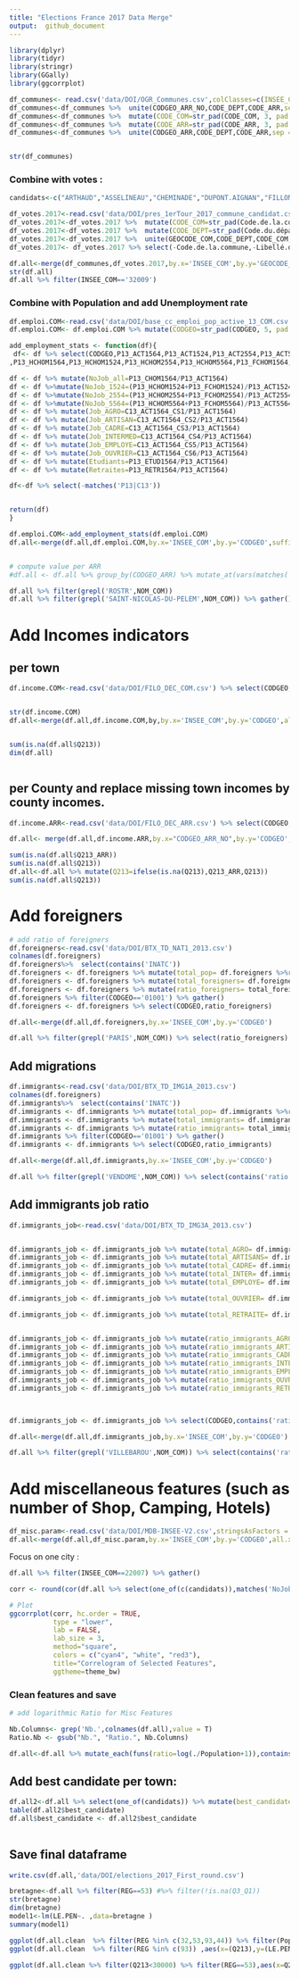 ```yaml
---
title: "Elections France 2017 Data Merge"
output:  github_document
---
```

```r
library(dplyr)
library(tidyr)
library(stringr)
library(GGally)
library(ggcorrplot)
```



```r
df_communes<- read.csv('data/DOI/OGR_Communes.csv',colClasses=c(INSEE_COM='character',CODE_COM='character',CODE_DEPT='character',CODE_ARR='character')) %>% select(CODE_COM,INSEE_COM,NOM_COM,CODE_ARR,CODE_DEPT,NOM_DEPT,CODE_REG,NOM_REG,POPULATION)
df_communes<-df_communes %>%  unite(CODGEO_ARR_NO,CODE_DEPT,CODE_ARR,sep='',remove=FALSE)
df_communes<-df_communes %>%  mutate(CODE_COM=str_pad(CODE_COM, 3, pad = "0"))
df_communes<-df_communes %>%  mutate(CODE_ARR=str_pad(CODE_ARR, 3, pad = "0"))
df_communes<-df_communes %>%  unite(CODGEO_ARR,CODE_DEPT,CODE_ARR,sep = '')


str(df_communes)

```
### Combine with votes :

```r
candidats<-c("ARTHAUD","ASSELINEAU","CHEMINADE","DUPONT.AIGNAN","FILLON","HAMON","LASSALLE","LE.PEN","MACRON","MÉLENCHON","POUTOU")

df_votes.2017<-read.csv('data/DOI/pres_1erTour_2017_commune_candidat.csv',stringsAsFactors = F)
df_votes.2017<-df_votes.2017 %>%  mutate(CODE_COM=str_pad(Code.de.la.commune, 3, pad = "0"))
df_votes.2017<-df_votes.2017 %>%  mutate(CODE_DEPT=str_pad(Code.du.département, 2, pad = "0"))
df_votes.2017<-df_votes.2017 %>%  unite(GEOCODE_COM,CODE_DEPT,CODE_COM,sep = '')
df_votes.2017<- df_votes.2017 %>% select(-Code.de.la.commune,-Libellé.de.la.commune,-Code.du.département,-Libellé.du.département)

df.all<-merge(df_communes,df_votes.2017,by.x='INSEE_COM',by.y='GEOCODE_COM',all.x=TRUE)
str(df.all)
df.all %>% filter(INSEE_COM=='32009')
```

### Combine with Population and add Unemployment rate

```r

df.emploi.COM<-read.csv('data/DOI/base_cc_emploi_pop_active_13_COM.csv',stringsAsFactors = F, colClasses=c(CODGEO='character'))
df.emploi.COM<- df.emploi.COM %>% mutate(CODGEO=str_pad(CODGEO, 5, pad = "0"))

add_employment_stats <- function(df){
 df<- df %>% select(CODGEO,P13_ACT1564,P13_ACT1524,P13_ACT2554,P13_ACT5564,P13_CHOM1564
,P13_HCHOM1564,P13_HCHOM1524,P13_HCHOM2554,P13_HCHOM5564,P13_FCHOM1564,P13_FCHOM1524,P13_FCHOM2554,P13_FCHOM5564,C13_ACT1564_CS1,C13_ACT1564_CS2,C13_ACT1564_CS3,C13_ACT1564_CS4,C13_ACT1564_CS5,C13_ACT1564_CS6,P13_ETUD1564,P13_RETR1564)

df <- df %>% mutate(NoJob_all=P13_CHOM1564/P13_ACT1564)
df <- df %>%mutate(NoJob_1524=(P13_HCHOM1524+P13_FCHOM1524)/P13_ACT1524)
df <- df %>%mutate(NoJob_2554=(P13_HCHOM2554+P13_FCHOM2554)/P13_ACT2554)
df <- df %>%mutate(NoJob_5564=(P13_HCHOM5564+P13_FCHOM5564)/P13_ACT5564)
df <- df %>% mutate(Job_AGRO=C13_ACT1564_CS1/P13_ACT1564)
df <- df %>% mutate(Job_ARTISAN=C13_ACT1564_CS2/P13_ACT1564)
df <- df %>% mutate(Job_CADRE=C13_ACT1564_CS3/P13_ACT1564)
df <- df %>% mutate(Job_INTERMED=C13_ACT1564_CS4/P13_ACT1564)
df <- df %>% mutate(Job_EMPLOYE=C13_ACT1564_CS5/P13_ACT1564)
df <- df %>% mutate(Job_OUVRIER=C13_ACT1564_CS6/P13_ACT1564)
df <- df %>% mutate(Etudiants=P13_ETUD1564/P13_ACT1564)
df <- df %>% mutate(Retraites=P13_RETR1564/P13_ACT1564) 

df<-df %>% select(-matches('P13|C13'))


return(df)
}

df.emploi.COM<-add_employment_stats(df.emploi.COM)
df.all<-merge(df.all,df.emploi.COM,by.x='INSEE_COM',by.y='CODGEO',suffixes=c('','_COM'),all.x=TRUE)


# compute value per ARR
#df.all <- df.all %>% group_by(CODGEO_ARR) %>% mutate_at(vars(matches('Job')),funs(total=sum(.,na.rm=TRUE)))

df.all %>% filter(grepl('ROSTR',NOM_COM))
df.all %>% filter(grepl('SAINT-NICOLAS-DU-PELEM',NOM_COM)) %>% gather()


```

# Add Incomes indicators
## per town

```r
df.income.COM<-read.csv('data/DOI/FILO_DEC_COM.csv') %>% select(CODGEO,Q213,Q3_Q1,RD,GI13)


str(df.income.COM)
df.all<-merge(df.all,df.income.COM,by,by.x='INSEE_COM',by.y='CODGEO',all.x=TRUE)


sum(is.na(df.all$Q213))
dim(df.all)



```

## per County and replace missing town incomes by county incomes.
```r
df.income.ARR<-read.csv('data/DOI/FILO_DEC_ARR.csv') %>% select(CODGEO,Q213,Q3_Q1,RD,GI13)

df.all<- merge(df.all,df.income.ARR,by.x="CODGEO_ARR_NO",by.y='CODGEO',all.x=TRUE,suffixes=c('','_ARR'))

sum(is.na(df.all$Q213_ARR))
sum(is.na(df.all$Q213))
df.all<-df.all %>% mutate(Q213=ifelse(is.na(Q213),Q213_ARR,Q213))
sum(is.na(df.all$Q213))
```

# Add foreigners

```r

# add ratio of foreigners
df.foreigners<-read.csv('data/DOI/BTX_TD_NAT1_2013.csv')
colnames(df.foreigners)
df.foreigners%>%  select(contains('INATC'))
df.foreigners <- df.foreigners %>% mutate(total_pop= df.foreigners %>%rowwise() %>% select(contains('INATC')) %>% rowSums())
df.foreigners <- df.foreigners %>% mutate(total_foreigners= df.foreigners %>%rowwise() %>% select(contains('INATC2')) %>% rowSums())
df.foreigners <- df.foreigners %>% mutate(ratio_foreigners= total_foreigners/total_pop)
df.foreigners %>% filter(CODGEO=='01001') %>% gather()
df.foreigners <- df.foreigners %>% select(CODGEO,ratio_foreigners)

df.all<-merge(df.all,df.foreigners,by.x='INSEE_COM',by.y='CODGEO')

df.all %>% filter(grepl('PARIS',NOM_COM)) %>% select(ratio_foreigners)

```

## Add migrations

```r

df.immigrants<-read.csv('data/DOI/BTX_TD_IMG1A_2013.csv')
colnames(df.foreigners)
df.immigrants%>%  select(contains('INATC'))
df.immigrants <- df.immigrants %>% mutate(total_pop= df.immigrants %>%rowwise() %>% select(contains('IMMI')) %>% rowSums())
df.immigrants <- df.immigrants %>% mutate(total_immigrants= df.immigrants %>%rowwise() %>% select(contains('IMMI1')) %>% rowSums())
df.immigrants <- df.immigrants %>% mutate(ratio_immigrants= total_immigrants/total_pop)
df.immigrants %>% filter(CODGEO=='01001') %>% gather()
df.immigrants <- df.immigrants %>% select(CODGEO,ratio_immigrants)

df.all<-merge(df.all,df.immigrants,by.x='INSEE_COM',by.y='CODGEO')

df.all %>% filter(grepl('VENDOME',NOM_COM)) %>% select(contains('ratio'))

```
## Add immigrants job ratio

```r
df.immigrants_job<-read.csv('data/DOI/BTX_TD_IMG3A_2013.csv')


df.immigrants_job <- df.immigrants_job %>% mutate(total_AGRO= df.immigrants_job %>%rowwise() %>% select(contains('CS1_81')) %>% rowSums())
df.immigrants_job <- df.immigrants_job %>% mutate(total_ARTISANS= df.immigrants_job %>%rowwise() %>% select(contains('CS1_82')) %>% rowSums())
df.immigrants_job <- df.immigrants_job %>% mutate(total_CADRE= df.immigrants_job %>%rowwise() %>% select(contains('CS1_83')) %>% rowSums())
df.immigrants_job <- df.immigrants_job %>% mutate(total_INTER= df.immigrants_job %>%rowwise() %>% select(contains('CS1_84')) %>% rowSums())
df.immigrants_job <- df.immigrants_job %>% mutate(total_EMPLOYE= df.immigrants_job %>%rowwise() %>% select(contains('CS1_85')) %>% rowSums())

df.immigrants_job <- df.immigrants_job %>% mutate(total_OUVRIER= df.immigrants_job %>%rowwise() %>% select(contains('CS1_86')) %>% rowSums())

df.immigrants_job <- df.immigrants_job %>% mutate(total_RETRAITE= df.immigrants_job %>%rowwise() %>% select(contains('CS1_87')) %>% rowSums())


df.immigrants_job <- df.immigrants_job %>% mutate(ratio_immigrants_AGRO= (CS1_81_IMMI1_SEXE1+CS1_81_IMMI1_SEXE2)/total_AGRO)
df.immigrants_job <- df.immigrants_job %>% mutate(ratio_immigrants_ARTISANS= (CS1_82_IMMI1_SEXE1+CS1_82_IMMI1_SEXE2)/total_ARTISANS)
df.immigrants_job <- df.immigrants_job %>% mutate(ratio_immigrants_CADRE= (CS1_83_IMMI1_SEXE1+CS1_83_IMMI1_SEXE2)/total_CADRE)
df.immigrants_job <- df.immigrants_job %>% mutate(ratio_immigrants_INTER= (CS1_84_IMMI1_SEXE1+CS1_84_IMMI1_SEXE2)/total_INTER)
df.immigrants_job <- df.immigrants_job %>% mutate(ratio_immigrants_EMPLOYE= (CS1_85_IMMI1_SEXE1+CS1_85_IMMI1_SEXE2)/total_EMPLOYE)
df.immigrants_job <- df.immigrants_job %>% mutate(ratio_immigrants_OUVRIER= (CS1_86_IMMI1_SEXE1+CS1_86_IMMI1_SEXE2)/total_OUVRIER)
df.immigrants_job <- df.immigrants_job %>% mutate(ratio_immigrants_RETRAITE= (CS1_87_IMMI1_SEXE1+CS1_87_IMMI1_SEXE2)/total_RETRAITE)

                                                    

df.immigrants_job <- df.immigrants_job %>% select(CODGEO,contains('ratio'))

df.all<-merge(df.all,df.immigrants_job,by.x='INSEE_COM',by.y='CODGEO')

df.all %>% filter(grepl('VILLEBAROU',NOM_COM)) %>% select(contains('ratio'))

```

# Add miscellaneous features (such as number of Shop, Camping, Hotels)
```r

df_misc.param<-read.csv('data/DOI/MDB-INSEE-V2.csv',stringsAsFactors = F)
df.all<-merge(df.all,df_misc.param,by.x='INSEE_COM',by.y='CODGEO',all.x=TRUE)

```



Focus on one city :
```r
df.all %>% filter(INSEE_COM==22007) %>% gather()
```


```r

corr <- round(cor(df.all %>% select(one_of(c(candidats)),matches('NoJob|Q213'))%>% na.omit()),1)

# Plot
ggcorrplot(corr, hc.order = TRUE, 
           type = "lower", 
           lab = FALSE, 
           lab_size = 3, 
           method="square", 
           colors = c("cyan4", "white", "red3"), 
           title="Correlogram of Selected Features", 
           ggtheme=theme_bw)
```



### Clean features and save
```r

# add logarithmic Ratio for Misc Features

Nb.Columns<- grep('Nb.',colnames(df.all),value = T)
Ratio.Nb <- gsub("Nb.", "Ratio.", Nb.Columns)

df.all<-df.all %>% mutate_each(funs(ratio=log(./Population+1)),contains('Nb.'))

```

## Add best candidate per town:
```r


df.all2<-df.all %>% select(one_of(candidats)) %>% mutate(best_candidate= names(.)[max.col(.)]) 
table(df.all2$best_candidate)
df.all$best_candidate <- df.all2$best_candidate
  
```

## Save final dataframe
```r
write.csv(df.all,'data/DOI/elections_2017_First_round.csv')
```

```r
bretagne<-df.all %>% filter(REG==53) #%>% filter(!is.na(Q3_Q1))
str(bretagne)
dim(bretagne)
model1<-lm(LE.PEN~. ,data=bretagne )
summary(model1)
```

```r
ggplot(df.all.clean  %>% filter(REG %in% c(32,53,93,44)) %>% filter(Population>10),aes(x=Q3_Q1,y=LE.PEN,col=NCC))+geom_jitter(alpha=.5) #+geom_smooth(method = 'lm')
ggplot(df.all.clean  %>% filter(REG %in% c(93)) ,aes(x=(Q213),y=(LE.PEN),col=NCC))+geom_jitter(alpha=.3) #+geom_smooth(method = 'lm')
```

```r
ggplot(df.all.clean %>% filter(Q213<30000) %>% filter(REG==53),aes(x=Q213,y=Q3_Q1,col=LE.PEN))+ geom_jitter(alpha=1)+scale_color_gradientn(colours = rainbow(5))
```

